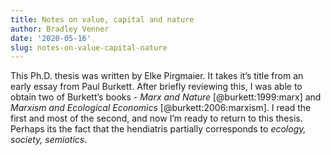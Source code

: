 ```yaml
---
title: Notes on value, capital and nature
author: Bradley Venner
date: '2020-05-16'
slug: notes-on-value-capital-nature
---
```


This Ph.D. thesis was written by Elke Pirgmaier.  It takes it's title from an early essay from Paul Burkett.  After briefly reviewing this, I was able to obtain two of Burkett's books - *Marx and Nature* [@burkett:1999:marx] and *Marxism and Ecological Economics* [@burkett:2006:marxism].  I read the first and most of the second, and now I'm ready to return to this thesis.  Perhaps its the fact that the hendiatris partially corresponds to *ecology, society, semiotics*.  
